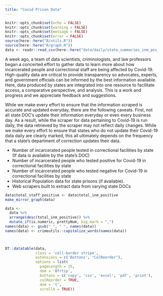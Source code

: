 ```yaml
---
title: "Covid Prison Data"
---
```

```r
knitr::opts_chunk$set(echo = FALSE)
knitr::opts_chunk$set(warning = FALSE)
knitr::opts_chunk$set(message = FALSE)
knitr::opts_chunk$set(error = FALSE)
source(here::here("R/utils.R"))
source(here::here("R/graph.R"))
data <- readr::read_csv(here::here("data/daily/state_summaries_inm_pos_4_15.csv"))
```


A week ago, a team of data scientists, criminologists, and law professors began a concerted effort to gather data to learn more about how incarcerated people and correctional staff are being affected by Covid-19. High-quality data are critical to provide transparency so advocates, experts, and government officials can be informed by the best information available. Here, data produced by states are integrated into one resource to facilitate access, a comparative perspective, and analysis. This is a work and progress and we appreciate feedback and suggestions.

While we make every effort to ensure that the information scraped is accurate and updated everyday, there are the following caveats. First, not all state DOC's update their information everyday or even every business day. As a result, while the scraper for data pertaining to Covid-19 is run daily, the data retrieved by the scraper may not reflect daily changes. While we make every effort to ensure that states who do not update their Covid-19 data daily are clearly marked, this all ultimately depends on the frequency that a state's department of correction updates their data.

- Number of incarcerated people tested in correctional facilities by state (If data is available by the state's  DOC)
- Number of incarcerated people who tested positive for Covid-19 in correctional facilities by state 
- Number of incarcerated people who tested negative for Covid-19 in correctional facilities by state
- Historical Population data for state prisons (if available).
- Web scrapers built to extract data from varying state DOCs

```r
data$total_staff_positive <- data$total_inm_positive
make_mirror_graph(data)

```



```r

data <-
  data %>%
  arrange(desc(total_inm_positive)) %>%
  mutate_if(is.numeric, prettyNum, big.mark = ",")
names(data) <- gsub("_", " ", names(data))
names(data) <- crimeutils::capitalize_words(names(data))

  

DT::datatable(data,
              class = 'cell-border stripe',
              extensions = c('Buttons', "ColReorder"),
              options = list(
                pageLength = 25,
                dom = 'Bfrtip',
                buttons = c('copy', 'csv', 'excel', 'pdf', 'print'),
                colReorder = TRUE,
                dom = 't',
                scrollX = TRUE)) 
```

